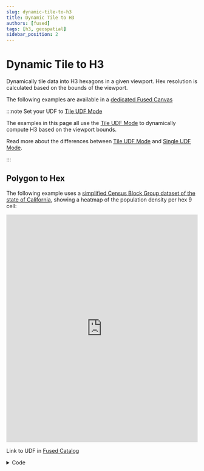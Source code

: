 ```yaml
---
slug: dynamic-tile-to-h3
title: Dynamic Tile to H3
authors: [fused]
tags: [h3, geospatial]
sidebar_position: 2
---
```


# Dynamic Tile to H3

Dynamically tile data into H3 hexagons in a given viewport. Hex resolution is calculated based on the bounds of the viewport.

The following examples are available in a [dedicated Fused Canvas](https://www.fused.io/canvas/fc_6axFAIdiqYrWuLNkDXi06c)

:::note Set your UDF to [Tile UDF Mode](/tutorials/Geospatial%20with%20Fused/filetile/#tile-udf)

The examples in this page all use the [Tile UDF Mode](/tutorials/Geospatial%20with%20Fused/filetile/#tile-udf) to dynamically compute H3 based on the viewport bounds.

Read more about the differences between [Tile UDF Mode](/tutorials/Geospatial%20with%20Fused/filetile/#tile-udf) and [Single UDF Mode](/tutorials/Geospatial%20with%20Fused/filetile/#single-udf).

:::

## Polygon to Hex

The following example uses a [simplified Census Block Group dataset of the state of California](https://www.fused.io/workbench/files?path=s3%3A%2F%2Ffused-asset%2Fdemos%2Fcatchment_analysis%2Fsimplified_acs_bg_ca_2022.parquet), showing a heatmap of the population density per hex 9 cell:

<iframe 
  src="https://www.fused.io/server/v1/realtime-shared/UDF_Hex_Tile_Map_Template/run/file"
  width="100%"
  height="600px"
  frameBorder="0"
  style={{borderRadius: '8px'}}
></iframe>

Link to UDF in [Fused Catalog](https://www.fused.io/workbench/catalog/census_to_hex_template_v2-53ff4b2f-fb6e-4284-9c0d-4b5f04b4f3d1)

<details>
<summary>Code</summary>
```python showLineNumbers
@fused.udf
def udf(
    bounds: fused.types.Bounds = [-125.0, 24.0, -66.9, 49.0],
    path: str = "s3://fused-asset/demos/catchment_analysis/simplified_acs_bg_ca_2022.parquet",
    min_hex_cell_res: int= 11, # Increase this if working with high res local data
    max_hex_cell_res: int= 4,
):
    import pandas as pd
    import geopandas as gpd
    
    common = fused.load("https://github.com/fusedio/udfs/tree/f430c25/public/common/")
    
    # Dynamic H3 resolution
    def dynamic_h3_res(b):
        z = common.estimate_zoom(b)
        return max(min(int(2 + z / 1.5),min_hex_cell_res), max_hex_cell_res)
    
    parent_res = max(dynamic_h3_res(bounds) - 1, 0)
    
    # Load and clip data
    gdf = gpd.read_parquet(path)
    tile = common.get_tiles(bounds, clip=True)
    gdf = gdf.to_crs(4326).clip(tile)
    
    # Early exit if empty
    if len(gdf) == 0:
        return pd.DataFrame(columns=["hex", "POP", "pct"])
    
    # Hexify
    con = common.duckdb_connect()
    df_hex = common.gdf_to_hex(gdf, res=parent_res, add_latlng_cols=None)
    con.register("df_hex", df_hex)
    
    # Aggregate to parent hexagons and calculate percentages
    # In this case we're aggregating by sum
    query = f"""
    WITH agg AS (
        SELECT 
            h3_cell_to_parent(hex, {parent_res}) AS hex, 
            SUM(POP) AS POP
        FROM df_hex
        GROUP BY hex
    )
    SELECT
        hex,
        POP,
        POP * 100.0 / SUM(POP) OVER () AS pct
    FROM agg
    ORDER BY POP DESC
    """
    
    return con.sql(query).df()
```
</details>

### Requirements

- Polygon Dataset
```csv
          GEOID  POP  ...                                           geometry
0  060376500012  82   ...  POLYGON ((-118.32649 33.88282, -118.32206 33.8...
1  060376500014  315  ...  POLYGON ((-118.32647 33.87978, -118.32214 33.8...
2  060376503002  145  ...  POLYGON ((-118.3525 33.87249, -118.34388 33.87...
```

- Passing the [viewport `bounds`](/tutorials/Geospatial%20with%20Fused/filetile/#bounds)

```python showLineNumbers
bounds: fused.types.Bounds = [-118.32649, 33.87249, -118.32206, 33.88282]
```

- Field to hexagonify & Aggregation function. In this example we're summing the population: `POP`

### Logic

1. Get tile & hex resolution

```python showLineNumbers
common = fused.load("https://github.com/fusedio/udfs/tree/f430c25/public/common/")

def dynamic_h3_res(b):
    z = common.estimate_zoom(b)
    return max(min(int(2 + z / 1.5),min_hex_cell_res), max_hex_cell_res)

parent_res = max(dynamic_h3_res(bounds) - 1, 0)
```

2. Load data & clip to tile

```python showLineNumbers
gdf = gpd.read_parquet(path)
tile = common.get_tiles(bounds, clip=True)
gdf = gdf.to_crs(4326).clip(tile)
```

3. Hexify

```python showLineNumbers
# We'll use functions from the common UDFs
df_hex = common.gdf_to_hex(gdf, res=parent_res, add_latlng_cols=None)
```

4. Aggregate

```python showLineNumbers
query = f"""
WITH agg AS (
    SELECT 
        h3_cell_to_parent(hex, {parent_res}) AS hex, 
        SUM(POP) AS POP
    FROM df_hex
    GROUP BY hex
)
SELECT
    hex,
    POP,
    POP * 100.0 / SUM(POP) OVER () AS pct
FROM agg
ORDER BY POP DESC
"""

hex_df = con.sql(query).df()
```

## Raster to Hex

This example uses [AWS's Terrain Tiles](https://registry.opendata.aws/terrain-tiles/) tiled GeoTiff data. Hexagons show elevation data:

<iframe 
  src="https://www.fused.io/server/v1/realtime-shared/fsh_5o5UNLYxDNTN5ldzVFkeuR/run/file"
  width="100%"
  height="600px"
  frameBorder="0"
  style={{borderRadius: '8px'}}
></iframe>

Link to UDF in [Fused Catalog](https://www.fused.io/workbench/catalog/DEM_Tile_Hexify-c9aae65c-0047-42ba-8b3c-4326a5a2e47b)

<details>
<summary>Code Details</summary>
```python showLineNumbers
@fused.udf
def udf(bounds: fused.types.Bounds = [-90.691,-21.719,-21.300,75.897], stats_type="mean", type='hex', color_scale:float=1):
    import pandas as pd
    import rioxarray

    common = fused.load("https://github.com/fusedio/udfs/tree/b7637ee/public/common/")
    # convert bounds to tile
    tile = common.get_tiles(bounds, clip=True)

    # 1. Initial parameters
    x, y, z = tile.iloc[0][["x", "y", "z"]]
    url = f"https://s3.amazonaws.com/elevation-tiles-prod/geotiff/{z}/{x}/{y}.tif"
    if type=='png':
        return url_to_plasma(url, min_max=(-1000,2000/color_scale**0.5), colormap='plasma')
    else:
        
        res_offset = 1  # lower makes the hex finer
        h3_size = max(min(int(3 + z / 2), 12) - res_offset, 2)
        print(h3_size)
    
        # 2. Read tiff
        da_tiff = rioxarray.open_rasterio(url).squeeze(drop=True).rio.reproject("EPSG:4326")
        df_tiff = da_tiff.to_dataframe("data").reset_index()[["y", "x", "data"]]
    
        # 3. Hexagonify & aggregate
        df = aggregate_df_hex(
            df_tiff, h3_size, latlng_cols=["y", "x"], stats_type=stats_type
        )
        df["elev_scale"] = int((15 - z) * 1)
        df["metric"]=df["metric"]*color_scale
        df = df[df["metric"] > 0]
        return df



def url_to_plasma(url, min_max=None, colormap='plasma'):
    common = fused.load("https://github.com/fusedio/udfs/tree/b7637ee/public/common/")

    return common.arr_to_plasma(common.url_to_arr(url).squeeze(), min_max=min_max, colormap=colormap, reverse=False)


@fused.cache
def df_to_hex(df, res, latlng_cols=("lat", "lng")):  
    common = fused.load("https://github.com/fusedio/udfs/tree/b7637ee/public/common/")
    qr = f"""
            SELECT h3_latlng_to_cell({latlng_cols[0]}, {latlng_cols[1]}, {res}) AS hex, ARRAY_AGG(data) as agg_data
            FROM df
            group by 1
          --  order by 1
        """
    con = common.duckdb_connect()
    return con.query(qr).df()


@fused.cache
def aggregate_df_hex(df, res, latlng_cols=("lat", "lng"), stats_type="mean"):
    import pandas as pd

    df = df_to_hex(df, res=res, latlng_cols=latlng_cols)
    if stats_type == "sum":
        fn = lambda x: pd.Series(x).sum()
    elif stats_type == "mean":
        fn = lambda x: pd.Series(x).mean()
    else:
        fn = lambda x: pd.Series(x).mean()
    df["metric"] = df.agg_data.map(fn)
    return df

```
</details>

### Requirements

- Raster Dataset (in this case [AWS's Terrain Tiles](https://registry.opendata.aws/terrain-tiles/)):

```bash
                y           x  data
0       84.776183 -179.725474 -2191
1       84.776183 -179.176421 -2176
2       84.776183 -178.627369 -2176
```

- Passing the [viewport `bounds`](/tutorials/Geospatial%20with%20Fused/filetile/#bounds)

```python showLineNumbers
bounds: fused.types.Bounds = [-90.691,-21.719,-21.300,75.897]
```

### Logic

1. Get tile & hex resolution

```python showLineNumbers
x, y, z = tile.iloc[0][["x", "y", "z"]]
url = f"https://s3.amazonaws.com/elevation-tiles-prod/geotiff/{z}/{x}/{y}.tif"

res_offset = 1  # lower makes the hex finer
h3_size = max(min(int(3 + z / 2), 12) - res_offset, 2)
```

2. Read array & return as dataframe

```python showLineNumbers
da_tiff = rioxarray.open_rasterio(url).squeeze(drop=True).rio.reproject("EPSG:4326")
df_tiff = da_tiff.to_dataframe("data").reset_index()[["y", "x", "data"]]
```

3. Hexagonify & aggregate

```python showLineNumbers
df = df_tiff
res = h3_size
latlng_cols=("lat", "lng")

# duckdb query 
qr = f"""
        SELECT h3_latlng_to_cell({latlng_cols[0]}, {latlng_cols[1]}, {res}) AS hex, ARRAY_AGG(data) as agg_data
        FROM df
        group by 1
    """
```

4. Aggregate 

```python showLineNumbers
@fused.cache
def aggregate_df_hex(df, res, latlng_cols=("lat", "lng"), stats_type="mean"):
    import pandas as pd

    df = df_to_hex(df, res=res, latlng_cols=latlng_cols)
    if stats_type == "sum":
        fn = lambda x: pd.Series(x).sum()
    elif stats_type == "mean":
        fn = lambda x: pd.Series(x).mean()
    else:
        fn = lambda x: pd.Series(x).mean()
    df["metric"] = df.agg_data.map(fn)
    return df
```

## Visualize H3 

### Custom Map UDF

We built a [custom Map UDF template](https://www.fused.io/workbench/catalog/Hex_Tile_Map_Template-f9e91177-3225-4cf5-ab07-7b5d10b6bdff) that takes in H3 hexagons and renders them on a map.

Using this template you simply need to pass your data & a custom config to render a custom HTML map:

<iframe 
  src="https://www.fused.io/server/v1/realtime-shared/fsh_3dFHuJqgI1wucNJMJf06Ii/run/file"
  width="100%"
  height="600px"
  frameBorder="0"
  style={{borderRadius: '8px'}}
></iframe>

<details>
<summary>Code</summary>

```python showLineNumbers
@fused.udf
def udf():
    """
    Visualize the California census block-group hex tiles on a map using the
    `hex_tile_map_template_with_tooltip_v2` template.

    The template is called via its shared token (or name) and is provided with:
      • tile_url_template – points to the vector-tile UDF `census_hex_all_california_bg`
      • config_json – a purple colour scale for the POP attribute (0-10 000)
      • tooltip_columns – columns to show when hovering (POP, GEOID, NAME)
    """
    # URL that serves the vector tiles for the census hex data.
    tile_url_template = (
        "https://www.fused.io/server/v1/realtime-shared/"
        "fsh_3jeg2MDjozUl8kXqSAxFGE/run/tiles/{z}/{x}/{y}?dtype_out_vector=json"
    )

    # Configuration for the H3HexagonLayer – purple colour ramp on POP (0-10 000)
    config_json = r"""{
      "tileLayer": {
        "@@type": "TileLayer",
        "maxZoom": 12
      },
      "hexLayer": {
        "@@type": "H3HexagonLayer",
        "filled": true,
        "pickable": true,
        "extruded": false,
        "getHexagon": "@@=properties.hex",
        "getFillColor": {
          "@@function": "colorContinuous",
          "attr": "POP",
          "domain": [0, 10000],
          "steps": 20,
          "colors": "Purp",
          "nullColor": [184,184,184]
        }
      }
    }"""

    # Columns we want to show in the tooltip when hovering over a hex.
    tooltip_columns = ["POP", "GEOID", "NAME"]

    return fused.run(
        "UDF_Hex_Tile_Map_Template",
        tile_url_template=tile_url_template,
        config_json=config_json,
        center_lng=-119.4179,
        center_lat=36.7783,
        zoom=5,
        tooltip_columns=tooltip_columns,
    )
```
</details>

### In Workbench Map Viewer

- [Vector `H3HexagonLayer` with Tiles](/workbench/udf-builder/styling/#vector-h3hexagonlayer-with-tiles)
